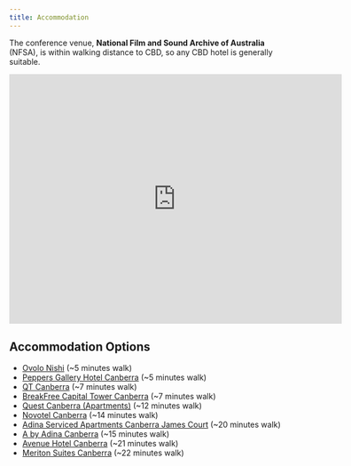 ```yaml
---
title: Accommodation
---
```


The conference venue, **National Film and Sound Archive of Australia** (NFSA), is within walking distance to CBD, so any CBD hotel is generally suitable.

<iframe src="https://www.google.com/maps/embed?pb=!1m18!1m12!1m3!1d6513.833971568854!2d149.118880076434!3d-35.283190172718356!2m3!1f0!2f0!3f0!3m2!1i1024!2i768!4f13.1!3m3!1m2!1s0x6b164d413ae340f9%3A0x1c7341ae4d3e2e31!2sNational%20Film%20and%20Sound%20Archive%20of%20Australia%20(NFSA)!5e0!3m2!1sen!2sau!4v1744955618889!5m2!1sen!2sau" width="600" height="450" style="border:0;" allowfullscreen="" loading="lazy" referrerpolicy="no-referrer-when-downgrade"></iframe>

## Accommodation Options


- [Ovolo Nishi](https://ovolohotels.com/ovolo/nishi/) [<i class="far fa-star"></i><i class="far fa-star"></i><i class="far fa-star"></i><i class="far fa-star"></i><i class="far fa-star"></i>]{style="color:#d98b19;"} (~5 minutes walk)
- [Peppers Gallery Hotel Canberra](https://all.accor.com/hotel/B3T5/index.en.shtml)  [<i class="far fa-star"></i><i class="far fa-star"></i><i class="far fa-star"></i><i class="far fa-star"></i>]{style="color:#fdb73e;"} (~5 minutes walk)
- [QT Canberra](https://www.qthotels.com/canberra)   [<i class="far fa-star"></i><i class="far fa-star"></i><i class="far fa-star"></i><i class="far fa-star"></i>]{style="color:#fdb73e;"} (~7 minutes walk)
- [BreakFree Capital Tower Canberra](https://all.accor.com/hotel/B3I4/index.en.shtml)   [<i class="far fa-star"></i><i class="far fa-star"></i><i class="far fa-star"></i><i class="far fa-star"></i>]{style="color:#fdb73e;"} (~7 minutes walk)
- [Quest Canberra (Apartments)](https://www.questapartments.com.au/properties/act/canberra/quest-canberra) [<i class="far fa-star"></i><i class="far fa-star"></i><i class="far fa-star"></i><i class="far fa-star"></i>]{style="color:#fdb73e;"} (~12 minutes walk)
- [Novotel Canberra](https://all.accor.com/hotel/2796/index.en.shtml) [<i class="far fa-star"></i><i class="far fa-star"></i><i class="far fa-star"></i><i class="far fa-star"></i>]{style="color:#fdb73e;"} (~14 minutes walk)
- [Adina Serviced Apartments Canberra James Court](https://www.adinahotels.com/en/serviced-apartments/canberra-james-court) [<i class="far fa-star"></i><i class="far fa-star"></i><i class="far fa-star"></i><i class="far fa-star"></i>]{style="color:#fdb73e;"} (~20 minutes walk)
- [A by Adina Canberra](https://reservations.abyadina.com/?adult=2&arrive=2025-11-24&chain=14687&child=0&config=meta&currency=AUD&depart=2025-11-28&dsclid=69413572027887616&filter=META&hotel=31228&level=hotel&locale=en-US&productcurrency=AUD&rooms=1&src=goog&theme=ABASBE&utm_campaign=google-hpa-31228&utm_content=mapresults_24-11-2025_4_31228_AU_desktop_unknown_22335507826_unknown_standard&utm_medium=channel_connect&utm_source=google-hpa)  (~15 minutes walk)
- [Avenue Hotel Canberra](https://avenuehotel.com.au/) [<i class="far fa-star"></i><i class="far fa-star"></i><i class="far fa-star"></i><i class="far fa-star"></i><i class="far fa-star"></i>]{style="color:#d98b19;"} (~21 minutes walk)
- [Meriton Suites Canberra](https://be.synxis.com/?adult=2&arrive=2025-11-24&chain=12196&child=0&config=meta&currency=AUD&depart=2025-11-28&dsclid=69413605124362240&filter=META&gclid=Cj0KCQjwzYLABhD4ARIsALySuCQRYvfqFI9MVDYHj4Mx_XEub2NmDmRwXbiZfPcQjD_vBLXREkkgH1oaAouxEALw_wcB&hotel=40899&level=hotel&locale=en-US&productcurrency=AUD&rooms=1&src=goog&start=availresults&utm_campaign=google-hpa-40899&utm_content=mapresults_24-11-2025_4_40899_AU_desktop_unknown_21058686159_unknown_standard&utm_medium=channel_connect&utm_source=google-hpa) [<i class="far fa-star"></i><i class="far fa-star"></i><i class="far fa-star"></i><i class="far fa-star"></i><i class="far fa-star"></i>]{style="color:#d98b19;"}  (~22 minutes walk)
